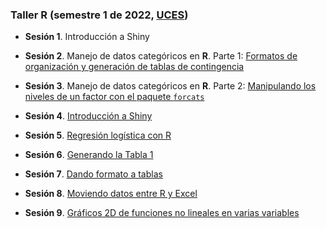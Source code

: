 
<br>
<br>

### Taller R (semestre 1 de 2022, [UCES](https://www.ces.edu.co/))

- **Sesión 1**. Introducción a Shiny

- **Sesión 2**. Manejo de datos categóricos en **R**. Parte 1: [Formatos de organización y generación de tablas de contingencia](Taller_DatosCateg_mar_2022/FormatosDatosCateg.html){target="Blank1"}

- **Sesión 3**. Manejo de datos categóricos en **R**. Parte 2: [Manipulando los niveles de un factor con el paquete `forcats`](Taller_DatosCateg_mar_2022/FormatosDatosCateg2.html){target="Blank2"}

- **Sesión 4**. [Introducción a Shiny](Taller_Shiny_abr_2022/IntroShiny.html){target="Blank3"}

- **Sesión 5**. [Regresión logística con R](Taller_DatosCateg_mar_2022/RegLogistica.html){target="Blank4"}

- **Sesión 6**. [Generando la Tabla 1](Taller_Tabla1/Taller_Tabla1.html){target="Blank5"}

- **Sesión 7**. [Dando formato a tablas](Taller_FormatoTablas/Taller_FormatoTablas.html){target="Blank6"}

- **Sesión 8**. [Moviendo datos entre R y Excel](Taller_R_Excel/Taller_R_Excel.html){target="Blank7"}

- **Sesión 9**. [Gráficos 2D de funciones no lineales en varias variables](Taller_Graficos_2D_nonLineal_ggplot2/Graficos_2D_fun_nonLineal_ggplot2.html){target="Blank8"}


